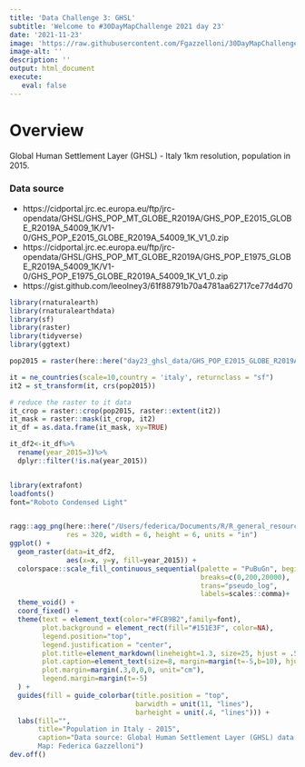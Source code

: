```yaml
---
title: 'Data Challenge 3: GHSL'
subtitle: 'Welcome to #30DayMapChallenge 2021 day 23'
date: '2021-11-23'
image: 'https://raw.githubusercontent.com/Fgazzelloni/30DayMapChallenge/master/2021/day23_ghsl_data/ghsl.png'
image-alt: ''
description: ''
output: html_document
execute: 
   eval: false
---
```




# Overview

Global Human Settlement Layer (GHSL) - Italy 1km resolution, population in 2015.



### Data source
- https://cidportal.jrc.ec.europa.eu/ftp/jrc-opendata/GHSL/GHS_POP_MT_GLOBE_R2019A/GHS_POP_E2015_GLOBE_R2019A_54009_1K/V1-0/GHS_POP_E2015_GLOBE_R2019A_54009_1K_V1_0.zip
- https://cidportal.jrc.ec.europa.eu/ftp/jrc-opendata/GHSL/GHS_POP_MT_GLOBE_R2019A/GHS_POP_E1975_GLOBE_R2019A_54009_1K/V1-0/GHS_POP_E1975_GLOBE_R2019A_54009_1K_V1_0.zip
- https://gist.github.com/leeolney3/61f88791b70a4781aa62717ce77d4d70


```r

library(rnaturalearth)
library(rnaturalearthdata)
library(sf)
library(raster)
library(tidyverse)
library(ggtext)

pop2015 = raster(here::here("day23_ghsl_data/GHS_POP_E2015_GLOBE_R2019A_54009_1K_V1_0.tif"))

it = ne_countries(scale=10,country = 'italy', returnclass = "sf")
it2 = st_transform(it, crs(pop2015))

# reduce the raster to it data
it_crop = raster::crop(pop2015, raster::extent(it2))
it_mask = raster::mask(it_crop, it2)
it_df = as.data.frame(it_mask, xy=TRUE)

it_df2<-it_df%>%
  rename(year_2015=3)%>%
  dplyr::filter(!is.na(year_2015))


library(extrafont)
loadfonts()
font="Roboto Condensed Light"


ragg::agg_png(here::here("/Users/federica/Documents/R/R_general_resources/30DayMapChallenge/day23_ghsl_data/ghsl.png"),
              res = 320, width = 6, height = 6, units = "in")
ggplot() +
  geom_raster(data=it_df2,
              aes(x=x, y=y, fill=year_2015)) +
  colorspace::scale_fill_continuous_sequential(palette = "PuBuGn", begin = 0.9, end = 0.4,
                                               breaks=c(0,200,20000),
                                               trans="pseudo_log",
                                               labels=scales::comma)+
  theme_void() +
  coord_fixed() +
  theme(text = element_text(color="#FCB9B2",family=font),
        plot.background = element_rect(fill="#151E3F", color=NA),
        legend.position="top",
        legend.justification = "center",
        plot.title=element_markdown(lineheight=1.3, size=25, hjust = .5),
        plot.caption=element_text(size=8, margin=margin(t=-5,b=10), hjust=.5,color="#FCB9B2"),
        plot.margin=margin(.3,0,0,0, unit="cm"),
        legend.margin=margin(t=-5)
  ) +
  guides(fill = guide_colorbar(title.position = "top",
                               barwidth = unit(11, "lines"),
                               barheight = unit(.4, "lines"))) +
  labs(fill="",
       title="Population in Italy - 2015",
       caption="Data source: Global Human Settlement Layer (GHSL) data #30DayMapChallenge
       Map: Federica Gazzelloni")
dev.off()

```
